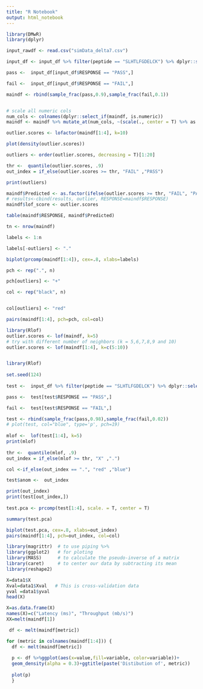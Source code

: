 ```yaml
---
title: "R Notebook"
output: html_notebook
---
```




```r

library(DMwR)
library(dplyr)

input_rawdf <- read.csv("simData_delta7.csv")

input_df <- input_df %>% filter(peptide == "SLHTLFGDELCK") %>% dplyr::select(3:7)

pass <-  input_df[input_df$RESPONSE == "PASS",]

fail <-  input_df[input_df$RESPONSE == "FAIL",]

maindf <- rbind(sample_frac(pass,0.9),sample_frac(fail,0.1))


# scale all numeric cols
num_cols <- colnames(dplyr::select_if(maindf, is.numeric))
maindf <- maindf %>% mutate_at(num_cols, ~(scale(., center = T) %>% as.vector))

outlier.scores <- lofactor(maindf[1:4], k=10)

plot(density(outlier.scores))

outliers <- order(outlier.scores, decreasing = T)[1:20]

thr <-  quantile(outlier.scores, .9)
out_index = if_else(outlier.scores >= thr, "FAIL" ,"PASS")

print(outliers)

maindf$Predicted <- as.factor(ifelse(outlier.scores >= thr, "FAIL", "PASS")) 
# results<-cbind(results, outlier, RESPONSE=maindf$RESPONSE)
maindf$lof_score <- outlier.scores

table(maindf$RESPONSE, maindf$Predicted)

tn <- nrow(maindf)

labels <- 1:n

labels[-outliers] <- "."

biplot(prcomp(maindf[1:4]), cex=.8, xlabs=labels)

pch <- rep(".", n)

pch[outliers] <- "+"

col <- rep("black", n)


col[outliers] <- "red"

pairs(maindf[1:4], pch=pch, col=col)

```

```r
library(Rlof)
outlier.scores <- lof(maindf, k=5)
# try with different number of neighbors (k = 5,6,7,8,9 and 10)
outlier.scores <- lof(maindf[1:4], k=c(5:10))


library(Rlof)
 
set.seed(124)
 
test <-  input_df %>% filter(peptide == "SLHTLFGDELCK") %>% dplyr::select(c(3:7))

pass <-  test[test$RESPONSE == "PASS",]

fail <-  test[test$RESPONSE == "FAIL",]

test <- rbind(sample_frac(pass,0.98),sample_frac(fail,0.02))
# plot(test, col="blue", type='p', pch=19)
 
mlof <-  lof(test[1:4], k=5)
print(mlof) 
 
thr <-  quantile(mlof, .9)
out_index = if_else(mlof >= thr, "X" ,".")

col <-if_else(out_index == ".", "red" ,"blue")

test$anom <-  out_index

print(out_index)
print(test[out_index,])
   
test.pca <- prcomp(test[1:4], scale. = T, center = T)

summary(test.pca)

biplot(test.pca, cex=.8, xlabs=out_index)
pairs(maindf[1:4], pch=out_index, col=col)


```



```r
library(magrittr)  # to use piping %>%
library(ggplot2)   # for ploting
library(MASS)      # to calculate the pseudo-inverse of a matrix
library(caret)     # to center our data by subtracting its mean
library(reshape2)

X=data1$X
Xval=data1$Xval   # This is cross-validation data
yval =data1$yval
head(X)

X=as.data.frame(X)
names(X)=c("Latency (ms)", "Throughput (mb/s)")
XX=melt(maindf[1])

 df <- melt(maindf[metric])

for (metric in colnames(maindf[1:4])) {
  df <- melt(maindf[metric])
  
  p <- df %>%ggplot(aes(x=value,fill=variable, color=variable))+
  geom_density(alpha = 0.3)+ggtitle(paste('Distibution of', metric))
  
  plot(p)
  }


```
